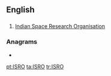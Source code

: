 ==English==

==={{initialism-old|en}}===
{{en-initialism}}

# [[w:Indian Space Research Organisation|Indian Space Research Organisation]]

===Anagrams===
* {{l|en|Rios}}

[[pt:ISRO]]
[[ta:ISRO]]
[[tr:ISRO]]